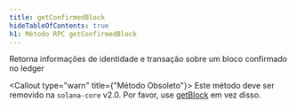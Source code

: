 ```yaml
---
title: getConfirmedBlock
hideTableOfContents: true
h1: Método RPC getConfirmedBlock
---
```


Retorna informações de identidade e transação sobre um bloco confirmado no
ledger

<Callout type="warn" title={"Método Obsoleto"}>
  Este método deve ser removido na `solana-core` v2.0. Por favor, use
  [getBlock](/docs/rpc/http/getblock) em vez disso.
</Callout>
